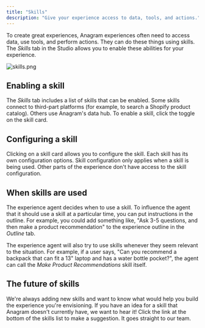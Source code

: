 ```yaml
---
title: "Skills"
description: "Give your experience access to data, tools, and actions."
---
```


To create great experiences, Anagram experiences often need to access data, use tools, and perform actions. They can do these things using skills. The _Skills_ tab in the Studio allows you to enable these abilities for your experience.

![skills.png](/images/skills.png)

## Enabling a skill

The _Skills_ tab includes a list of skills that can be enabled. Some skills connect to third-part platforms (for example, to search a Shopify product catalog). Others use Anagram's data hub. To enable a skill, click the toggle on the skill card.

## Configuring a skill

Clicking on a skill card allows you to configure the skill. Each skill has its own configuration options. Skill configuration only applies when a skill is being used. Other parts of the experience don't have access to the skill configuration.

## When skills are used

The experience agent decides when to use a skill. To influence the agent that it should use a skill at a particular time, you can put instructions in the outline. For example, you could add something like, "Ask 3-5 questions, and then make a product recommendation" to the experience outline in the _Outline_ tab.

The experience agent will also try to use skills whenever they seem relevant to the situation. For example, if a user says, "Can you recommend a backpack that can fit a 13" laptop and has a water bottle pocket?", the agent can call the _Make Product Recommendations_ skill itself.

## The future of skills

We're always adding new skills and want to know what would help you build the experience you're envisioning. If you have an idea for a skill that Anagram doesn't currently have, we want to hear it! Click the link at the bottom of the skills list to make a suggestion. It goes straight to our team.